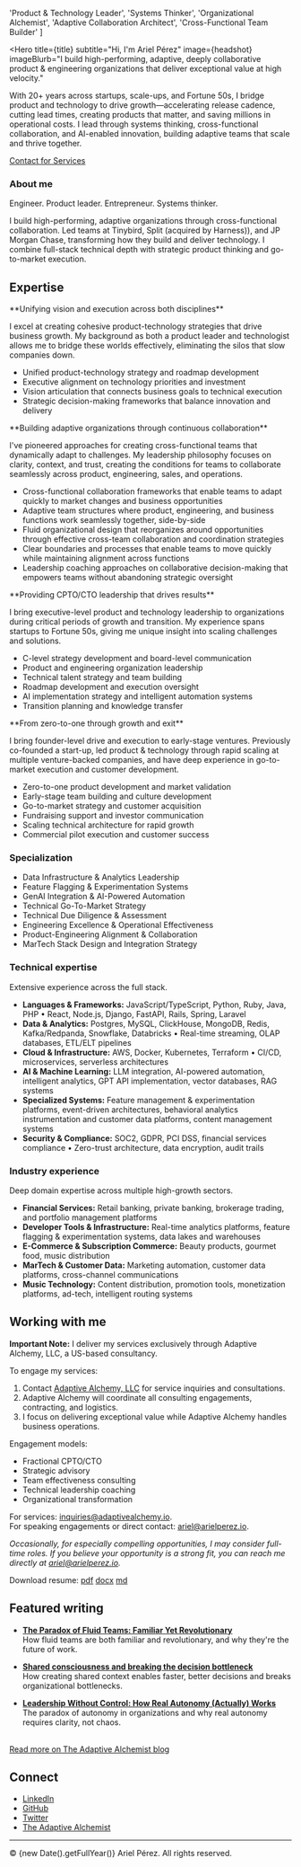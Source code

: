 
  'Product & Technology Leader',
  'Systems Thinker',
  'Organizational Alchemist',
  'Adaptive Collaboration Architect',
  'Cross-Functional Team Builder'
]

<Hero
  title={title}
  subtitle="Hi, I'm Ariel Pérez"
  image={headshot}
  imageBlurb="I build high-performing, adaptive, deeply collaborative product & engineering organizations that deliver exceptional value at high velocity."
>
  With 20+ years across startups, scale-ups, and Fortune 50s, I bridge product
  and technology to drive growth—accelerating release cadence, cutting lead
  times, creating products that matter, and saving millions in operational
  costs. I lead through systems thinking, cross-functional collaboration, and
  AI-enabled innovation, building adaptive teams that scale and thrive together.
</Hero>

<a href="mailto:inquiries@adaptivealchemy.io" class="cta-link">
  Contact for Services
</a>

### About me

Engineer. Product leader. Entrepreneur. Systems thinker.

I build high-performing, adaptive organizations through cross-functional collaboration.
Led teams at Tinybird, Split (acquired by Harness)), and JP Morgan Chase, transforming how they build and deliver technology.
I combine full-stack technical depth with strategic product thinking and go-to-market execution.

## Expertise

<Drawer title="Strategic product & technology leadership">
  **Unifying vision and execution across both disciplines**

I excel at creating cohesive product-technology strategies that drive business growth. My background as both a product leader and technologist allows me to bridge these worlds effectively, eliminating the silos that slow companies down.

- Unified product-technology strategy and roadmap development
- Executive alignment on technology priorities and investment
- Vision articulation that connects business goals to technical execution
- Strategic decision-making frameworks that balance innovation and delivery

</Drawer>

<Drawer title="Cross-functional team design & collaboration effectiveness">
  **Building adaptive organizations through continuous collaboration**

I've pioneered approaches for creating cross-functional teams that dynamically adapt to challenges. My leadership philosophy focuses on clarity, context, and trust, creating the conditions for teams to collaborate seamlessly across product, engineering, sales, and operations.

- Cross-functional collaboration frameworks that enable teams to adapt quickly to market changes and business opportunities
- Adaptive team structures where product, engineering, and business functions work seamlessly together, side-by-side
- Fluid organizational design that reorganizes around opportunities through effective cross-team collaboration and coordination strategies
- Clear boundaries and processes that enable teams to move quickly while maintaining alignment across functions
- Leadership coaching approaches on collaborative decision-making that empowers teams without abandoning strategic oversight

</Drawer>

<Drawer title="Executive technology leadership and AI strategy">
  **Providing CPTO/CTO leadership that drives results**

I bring executive-level product and technology leadership to organizations during critical periods of growth and transition. My experience spans startups to Fortune 50s, giving me unique insight into scaling challenges and solutions.

- C-level strategy development and board-level communication
- Product and engineering organization leadership
- Technical talent strategy and team building
- Roadmap development and execution oversight
- AI implementation strategy and intelligent automation systems
- Transition planning and knowledge transfer

</Drawer>

<Drawer title="Startup & scale-up leadership">
  **From zero-to-one through growth and exit**

I bring founder-level drive and execution to early-stage ventures. Previously co-founded a start-up, led product & technology through rapid scaling at multiple venture-backed companies, and have deep experience in go-to-market execution and customer development.

- Zero-to-one product development and market validation
- Early-stage team building and culture development
- Go-to-market strategy and customer acquisition
- Fundraising support and investor communication
- Scaling technical architecture for rapid growth
- Commercial pilot execution and customer success

</Drawer>

### Specialization

- Data Infrastructure & Analytics Leadership
- Feature Flagging & Experimentation Systems
- GenAI Integration & AI-Powered Automation
- Technical Go-To-Market Strategy
- Technical Due Diligence & Assessment
- Engineering Excellence & Operational Effectiveness
- Product-Engineering Alignment & Collaboration
- MarTech Stack Design and Integration Strategy

### Technical expertise

Extensive experience across the full stack.<br />

- **Languages & Frameworks:** JavaScript/TypeScript, Python, Ruby, Java, PHP • React, Node.js, Django, FastAPI, Rails, Spring, Laravel
- **Data & Analytics:** Postgres, MySQL, ClickHouse, MongoDB, Redis, Kafka/Redpanda, Snowflake, Databricks • Real-time streaming, OLAP databases, ETL/ELT pipelines
- **Cloud & Infrastructure:** AWS, Docker, Kubernetes, Terraform • CI/CD, microservices, serverless architectures
- **AI & Machine Learning:** LLM integration, AI-powered automation, intelligent analytics, GPT API implementation, vector databases, RAG systems
- **Specialized Systems:** Feature management & experimentation platforms, event-driven architectures, behavioral analytics instrumentation and customer data platforms, content management systems
- **Security & Compliance:** SOC2, GDPR, PCI DSS, financial services compliance • Zero-trust architecture, data encryption, audit trails

### Industry experience

Deep domain expertise across multiple high-growth sectors.<br />

- **Financial Services:** Retail banking, private banking, brokerage trading, and portfolio management platforms
- **Developer Tools & Infrastructure:** Real-time analytics platforms, feature flagging & experimentation systems, data lakes and warehouses
- **E-Commerce & Subscription Commerce:** Beauty products, gourmet food, music distribution
- **MarTech & Customer Data:** Marketing automation, customer data platforms, cross-channel communications
- **Music Technology:** Content distribution, promotion tools, monetization platforms, ad-tech, intelligent routing systems

## Working with me

**Important Note:** I deliver my services exclusively through Adaptive Alchemy, LLC, a US-based consultancy.

To engage my services:

1. Contact [Adaptive Alchemy, LLC](mailto:inquiries@adaptivealchemy.io) for service inquiries and consultations.
2. Adaptive Alchemy will coordinate all consulting engagements, contracting, and logistics.
3. I focus on delivering exceptional value while Adaptive Alchemy handles business operations.

Engagement models:

- Fractional CPTO/CTO
- Strategic advisory
- Team effectiveness consulting
- Technical leadership coaching
- Organizational transformation

For services: [inquiries@adaptivealchemy.io](mailto:inquiries@adaptivealchemy.io).<br />
For speaking engagements or direct contact: [ariel@arielperez.io](mailto:ariel@arielperez.io).

_Occasionally, for especially compelling opportunities, I may consider full-time roles.
If you believe your opportunity is a strong fit, you can reach me directly at [ariel@arielperez.io](mailto:ariel@arielperez.io)._

Download resume: [pdf](/Ariel_Perez_Resume_2025.pdf) [docx](/Ariel_Perez_Resume_2025.docx) [md](/Ariel_Perez_Resume_2025.md)

## Featured writing

- **[The Paradox of Fluid Teams: Familiar Yet Revolutionary](https://www.adaptivealchemist.com/the-paradox-of-fluid-teams-familiar-yet-revolutionary/)**  
  How fluid teams are both familiar and revolutionary, and why they're the future of work.

- **[Shared consciousness and breaking the decision bottleneck](https://www.adaptivealchemist.com/shared-consciousness-and-breaking-the-decision-bottleneck/)**  
  How creating shared context enables faster, better decisions and breaks organizational bottlenecks.

- **[Leadership Without Control: How Real Autonomy (Actually) Works](https://www.adaptivealchemist.com/leadership-without-control-part-1)**  
  The paradox of autonomy in organizations and why real autonomy requires clarity, not chaos.

<br />
<a href="https://www.adaptivealchemist.com" class="cta-link">
  Read more on The Adaptive Alchemist blog
</a>

## Connect

- [LinkedIn](https://www.linkedin.com/in/arielxperez/)
- [GitHub](https://github.com/arielperez82)
- [Twitter](https://twitter.com/arielperez)
- [The Adaptive Alchemist](https://www.adaptivealchemist.com)

---

© {new Date().getFullYear()} Ariel Pérez. All rights reserved.
